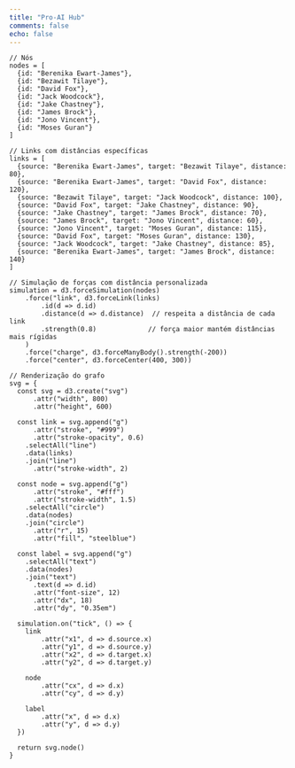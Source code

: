 ```yaml
---
title: "Pro-AI Hub"
comments: false
echo: false
---
```


<script src="https://d3js.org/d3.v7.min.js"></script>

```ojs

// Nós
nodes = [
  {id: "Berenika Ewart-James"},
  {id: "Bezawit Tilaye"},
  {id: "David Fox"},
  {id: "Jack Woodcock"},
  {id: "Jake Chastney"},
  {id: "James Brock"},
  {id: "Jono Vincent"},
  {id: "Moses Guran"}
]

// Links com distâncias específicas
links = [
  {source: "Berenika Ewart-James", target: "Bezawit Tilaye", distance: 80},
  {source: "Berenika Ewart-James", target: "David Fox", distance: 120},
  {source: "Bezawit Tilaye", target: "Jack Woodcock", distance: 100},
  {source: "David Fox", target: "Jake Chastney", distance: 90},
  {source: "Jake Chastney", target: "James Brock", distance: 70},
  {source: "James Brock", target: "Jono Vincent", distance: 60},
  {source: "Jono Vincent", target: "Moses Guran", distance: 115},
  {source: "David Fox", target: "Moses Guran", distance: 130},
  {source: "Jack Woodcock", target: "Jake Chastney", distance: 85},
  {source: "Berenika Ewart-James", target: "James Brock", distance: 140}
]

// Simulação de forças com distância personalizada
simulation = d3.forceSimulation(nodes)
    .force("link", d3.forceLink(links)
        .id(d => d.id)
        .distance(d => d.distance)  // respeita a distância de cada link
        .strength(0.8)             // força maior mantém distâncias mais rígidas
    )
    .force("charge", d3.forceManyBody().strength(-200))
    .force("center", d3.forceCenter(400, 300))

// Renderização do grafo
svg = {
  const svg = d3.create("svg")
      .attr("width", 800)
      .attr("height", 600)

  const link = svg.append("g")
      .attr("stroke", "#999")
      .attr("stroke-opacity", 0.6)
    .selectAll("line")
    .data(links)
    .join("line")
      .attr("stroke-width", 2)

  const node = svg.append("g")
      .attr("stroke", "#fff")
      .attr("stroke-width", 1.5)
    .selectAll("circle")
    .data(nodes)
    .join("circle")
      .attr("r", 15)
      .attr("fill", "steelblue")

  const label = svg.append("g")
    .selectAll("text")
    .data(nodes)
    .join("text")
      .text(d => d.id)
      .attr("font-size", 12)
      .attr("dx", 18)
      .attr("dy", "0.35em")

  simulation.on("tick", () => {
    link
        .attr("x1", d => d.source.x)
        .attr("y1", d => d.source.y)
        .attr("x2", d => d.target.x)
        .attr("y2", d => d.target.y)

    node
        .attr("cx", d => d.x)
        .attr("cy", d => d.y)

    label
        .attr("x", d => d.x)
        .attr("y", d => d.y)
  })

  return svg.node()
}

```
